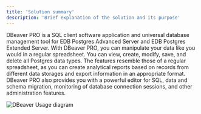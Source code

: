 ---
title: 'Solution summary'
description: 'Brief explanation of the solution and its purpose'
---

DBeaver PRO is a SQL client software application and universal database management tool for EDB Postgres Advanced Server and EDB Postgres Extended Server. With DBeaver PRO, you can manipulate your data like you would in a regular spreadsheet. You can view, create, modify, save, and delete all Postgres data types. The features resemble those of a regular spreadsheet, as you can create analytical reports based on records from different data storages and export information in an appropriate format. DBeaver PRO also provides you with a powerful editor for SQL, data and schema migration, monitoring of database connection sessions, and other administration features.


![DBeaver Usage diagram ](Images/UpdatedDBeaverArc.png)

